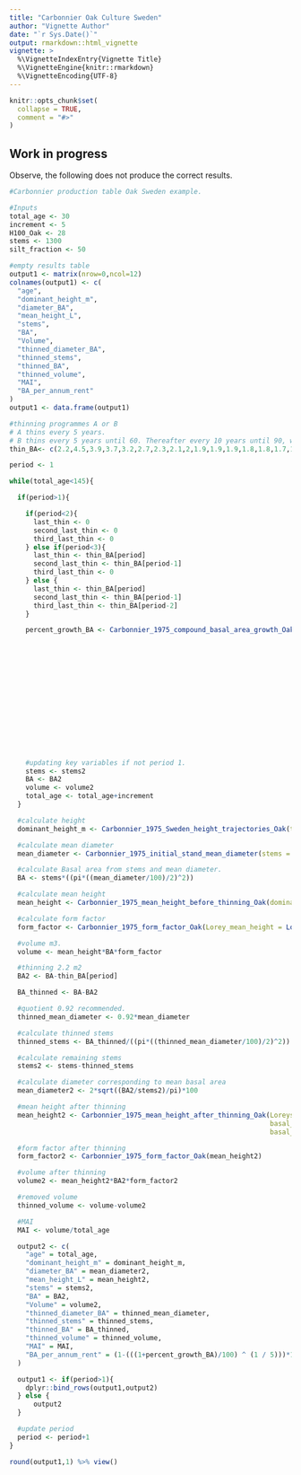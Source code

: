 ```yaml
---
title: "Carbonnier Oak Culture Sweden"
author: "Vignette Author"
date: "`r Sys.Date()`"
output: rmarkdown::html_vignette
vignette: >
  %\VignetteIndexEntry{Vignette Title}
  %\VignetteEngine{knitr::rmarkdown}
  %\VignetteEncoding{UTF-8}
---
```


```r
knitr::opts_chunk$set(
  collapse = TRUE,
  comment = "#>"
)
```

## Work in progress

Observe, the following does not produce the correct results.

```r
#Carbonnier production table Oak Sweden example.

#Inputs
total_age <- 30
increment <- 5
H100_Oak <- 28
stems <- 1300
silt_fraction <- 50

#empty results table
output1 <- matrix(nrow=0,ncol=12)
colnames(output1) <- c(
  "age",
  "dominant_height_m",
  "diameter_BA",
  "mean_height_L",
  "stems",
  "BA",
  "Volume",
  "thinned_diameter_BA",
  "thinned_stems",
  "thinned_BA",
  "thinned_volume",
  "MAI",
  "BA_per_annum_rent"
)
output1 <- data.frame(output1)

#thinning programmes A or B
# A thins every 5 years.
# B thins every 5 years until 60. Thereafter every 10 years until 90, whereafter it is thinned every 15 years.
thin_BA<- c(2.2,4.5,3.9,3.7,3.2,2.7,2.3,2.1,2,1.9,1.9,1.9,1.8,1.8,1.7,1.7,1.6,1.5,1.5,1.4,1.3,1.3,0)

period <- 1

while(total_age<145){

  if(period>1){

    if(period<2){
      last_thin <- 0
      second_last_thin <- 0
      third_last_thin <- 0
    } else if(period<3){
      last_thin <- thin_BA[period]
      second_last_thin <- thin_BA[period-1]
      third_last_thin <- 0
    } else {
      last_thin <- thin_BA[period]
      second_last_thin <- thin_BA[period-1]
      third_last_thin <- thin_BA[period-2]
    }

    percent_growth_BA <- Carbonnier_1975_compound_basal_area_growth_Oak(SIH100 = H100_Oak,
                                                                        silt_fraction = silt_fraction,
                                                                        total_age = total_age,
                                                                        BA_before_thinning = BA,
                                                                        BA_before_thinning_understory = 0,
                                                                        mean_basal_area_diameter_after_thinning = mean_diameter2,
                                                                        mean_height_Lorey_after_thinning = mean_height2,
                                                                        stems_after_thinning = stems2,
                                                                        removal_last_thinning_BA = last_thin,
                                                                        removal_last_thinning_BA_understory = 0,
                                                                        removal_second_last_thinning_BA = second_last_thin,
                                                                        removal_second_last_thinning_BA_understory = 0,
                                                                        removal_third_last_thinning_BA = third_last_thin,
                                                                        removal_third_last_thinning_BA_understory = 0)


    #updating key variables if not period 1.
    stems <- stems2
    BA <- BA2
    volume <- volume2
    total_age <- total_age+increment
  }

  #calculate height
  dominant_height_m <- Carbonnier_1975_Sweden_height_trajectories_Oak(total_age = 100,top_height_m = 28,age_2 = total_age,output = "Height")

  #calculate mean diameter
  mean_diameter <- Carbonnier_1975_initial_stand_mean_diameter(stems = stems,dominant_height_m = dominant_height_m)

  #calculate Basal area from stems and mean diameter.
  BA <- stems*((pi*((mean_diameter/100)/2)^2))

  #calculate mean height
  mean_height <- Carbonnier_1975_mean_height_before_thinning_Oak(dominant_height_m = dominant_height_m,stems = stems)

  #calculate form factor
  form_factor <- Carbonnier_1975_form_factor_Oak(Lorey_mean_height = Lorey_mean_height(tree_height_m = mean_height,basal_area_m2 = BA))

  #volume m3.
  volume <- mean_height*BA*form_factor

  #thinning 2.2 m2
  BA2 <- BA-thin_BA[period]

  BA_thinned <- BA-BA2

  #quotient 0.92 recommended.
  thinned_mean_diameter <- 0.92*mean_diameter

  #calculate thinned stems
  thinned_stems <- BA_thinned/((pi*((thinned_mean_diameter/100)/2)^2))

  #calculate remaining stems
  stems2 <- stems-thinned_stems

  #calculate diameter corresponding to mean basal area
  mean_diameter2 <- 2*sqrt((BA2/stems2)/pi)*100

  #mean height after thinning
  mean_height2 <- Carbonnier_1975_mean_height_after_thinning_Oak(Loreys_mean_height_before_thinning = mean_height,
                                                                 basal_area_weighted_mean_diameter_cm_before_thinning = mean_diameter,
                                                                 basal_area_weighted_mean_diameter_cm_after_thinning = mean_diameter2)

  #form factor after thinning
  form_factor2 <- Carbonnier_1975_form_factor_Oak(mean_height2)

  #volume after thinning
  volume2 <- mean_height2*BA2*form_factor2

  #removed volume
  thinned_volume <- volume-volume2

  #MAI
  MAI <- volume/total_age

  output2 <- c(
    "age" = total_age,
    "dominant_height_m" = dominant_height_m,
    "diameter_BA" = mean_diameter2,
    "mean_height_L" = mean_height2,
    "stems" = stems2,
    "BA" = BA2,
    "Volume" = volume2,
    "thinned_diameter_BA" = thinned_mean_diameter,
    "thinned_stems" = thinned_stems,
    "thinned_BA" = BA_thinned,
    "thinned_volume" = thinned_volume,
    "MAI" = MAI,
    "BA_per_annum_rent" = (1-(((1+percent_growth_BA)/100) ^ (1 / 5)))*100
  )

  output1 <- if(period>1){
    dplyr::bind_rows(output1,output2)
  } else {
      output2
  }

  #update period
  period <- period+1
}

round(output1,1) %>% view()

```
